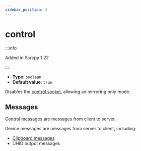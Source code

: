```yaml
---
sidebar_position: 4
---
```


# control

:::info

Added in Scrcpy 1.22

:::

* **Type**: `boolean`
* **Default value**: `true`

Disables the [control socket](../connect-server.mdx#sockets), allowing an mirroring only mode.

## Messages

[Control messages](../control/index.mdx) are messages from client to server.

Device messages are messages from server to client, including:

* [Clipboard messages](../start-server.mdx#clipboard-stream)
* UHID output messages
